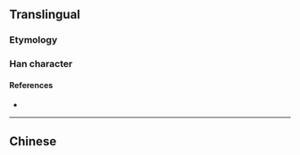 {{also|瀾}}
{{character info/new}}
==Translingual==

===Etymology===
{{Han simp|瀾|f=門|t=门}}

===Han character===
{{Han char|rn=85|rad=水|as=12|sn=15|four=|canj=ELSW|ids=⿰氵阑}}

====References====
* {{Han ref|kx=0652.321|hdz=31747.060|uh=6F9C|ud=28572}}

----

==Chinese==
{{zh-see|瀾}}